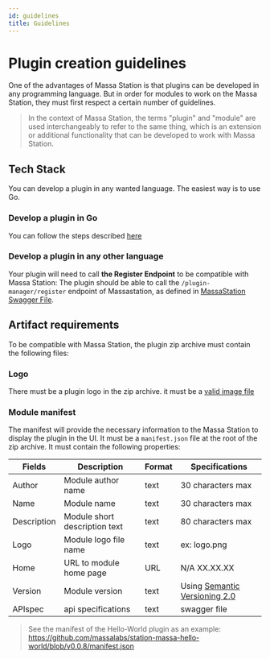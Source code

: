 ```yaml
---
id: guidelines
title: Guidelines
---
```


# Plugin creation guidelines

One of the advantages of Massa Station is that plugins can be developed in any programming language. But in order for modules to work on the Massa Station, they must first respect a certain number of guidelines.

> In the context of Massa Station, the terms "plugin" and "module" are used interchangeably to refer to the same thing, which is an extension or additional functionality that can be developed to work with Massa Station.


## Tech Stack

You can develop a plugin in any wanted language. The easiest way is to use Go.

### Develop a plugin in Go

You can follow the steps described [here](./createplugin.mdx)

### Develop a plugin in any other language

Your plugin will need to call **the Register Endpoint** to be compatible with Massa Station: The plugin should be able to call the `/plugin-manager/register` endpoint of Massastation, as defined in [MassaStation Swagger File](https://github.com/massalabs/station/blob/v0.2.5/api/swagger/server/restapi/resource/swagger.yml#L481).

## Artifact requirements

To be compatible with Massa Station, the plugin zip archive must contain the following files:

### Logo

There must be a plugin logo in the zip archive. it must be a [valid image file](https://developer.mozilla.org/en-US/docs/Web/Media/Formats/Image_types)

### Module manifest

The manifest will provide the necessary information to the Massa Station to display the plugin in the UI. It must be a `manifest.json` file at the root of the zip archive. It must contain the following properties:

| Fields      | Description                   | Format | Specifications                                                  |
| ----------- | ----------------------------- | ------ | --------------------------------------------------------------- |
| Author      | Module author name            | text   | 30 characters max                                               |
| Name        | Module name                   | text   | 30 characters max                                               |
| Description | Module short description text | text   | 80 characters max                                               |
| Logo        | Module logo file name         | text   | ex: logo.png                                                    |
| Home        | URL to module home page       | URL    | N/A XX.XX.XX                                                    |
| Version     | Module version                | text   | Using [Semantic Versioning 2.0](https://semver.org/spec/v2.0.0) |
| APIspec     | api specifications            | text   | swagger file                                                            |

> See the manifest of the Hello-World plugin as an example: https://github.com/massalabs/station-massa-hello-world/blob/v0.0.8/manifest.json
